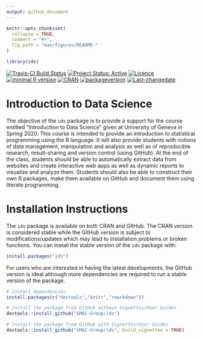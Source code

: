 ```yaml
---
output: github_document
---
```


<!-- README.md is generated from README.Rmd. Please edit that file -->

```r
knitr::opts_chunk$set(
  collapse = TRUE,
  comment = "#>",
  fig.path = "man/figures/README-"
)

library(ids)
```

[![Travis-CI Build Status](https://travis-ci.org/SMAC-Group/stat297.svg?branch=master)](https://travis-ci.org/SMAC-Group/stat297)
[![Project Status: Active](http://www.repostatus.org/badges/latest/active.svg)](http://www.repostatus.org/#active)
[![Licence](https://img.shields.io/badge/licence-CC BY--NC--SA 4.0-blue.svg)](https://www.gnu.org/licenses/gpl-3.0.en.html) 
[![minimal R version](https://img.shields.io/badge/R%3E%3D-3.4.0-6666ff.svg)](https://cran.r-project.org/)
[![CRAN](http://www.r-pkg.org/badges/version/stat297)](https://cran.r-project.org/package=stat297)
[![packageversion](https://img.shields.io/badge/Package%20version-0.1.0-orange.svg?style=flat-square)](commits/develop)
[![Last-changedate](https://img.shields.io/badge/last%20change-`r gsub('-', '--', Sys.Date())`-yellowgreen.svg)](/commits/master)



# Introduction to Data Science

The objective of the `ids` package is to provide a support for the course entitled "Introduction to Data Science" given at University of Geneva in Spring 2020. This course is intended to provide an introduction to statistical programming using the R language. It will also provide students with notions of data management, manipulation and analysis as well as of reproducible research, result-sharing and version control (using GitHub). At the end of the class, students should be able to automatically extract data from websites and create interactive web apps as well as dynamic reports to visualize and analyze them. Students should also be able to construct their own R packages, make them available on GitHub and document them using literate programming.

# Installation Instructions

The `ids` package is available on both CRAN and GitHub. The CRAN version is considered stable while the GitHub version is subject to modifications/updates which may lead to installation problems or broken functions. You can install the stable version of the `ids` package with:

```r
install.packages("ids")
```

For users who are interested in having the latest developments, the GitHub version is ideal although more dependencies are required to run a stable version of the package. 

```r
# Install dependencies
install.packages(c("devtools","knitr","rmarkdown"))

# Install the package from GitHub without Vignettes/User Guides
devtools::install_github("SMAC-Group/ids")

# Install the package from GitHub with Vignettes/User Guides 
devtools::install_github("SMAC-Group/ids", build_vignettes = TRUE)
```

